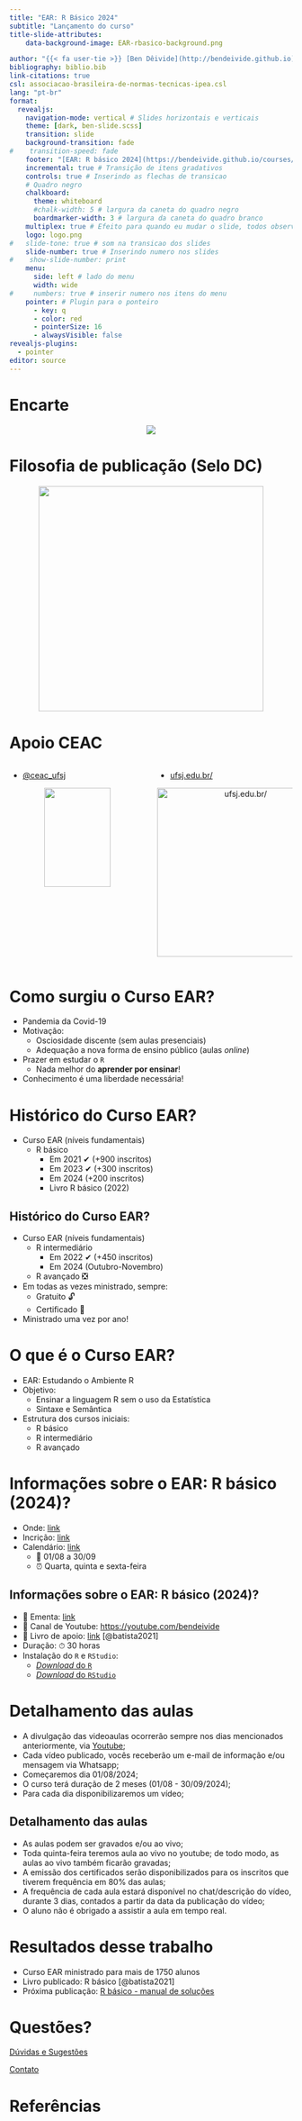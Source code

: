 ```yaml
---
title: "EAR: R Básico 2024"
subtitle: "Lançamento do curso"
title-slide-attributes:
    data-background-image: EAR-rbasico-background.png

author: "{{< fa user-tie >}} [Ben Dêivide](http://bendeivide.github.io) | {{< fa school >}} [UFSJ](https://www.ufsj.edu.br/)"
bibliography: biblio.bib
link-citations: true
csl: associacao-brasileira-de-normas-tecnicas-ipea.csl
lang: "pt-br"
format: 
  revealjs:
    navigation-mode: vertical # Slides horizontais e verticais
    theme: [dark, ben-slide.scss]
    transition: slide
    background-transition: fade
#    transition-speed: fade
    footer: "[EAR: R básico 2024](https://bendeivide.github.io/courses/ear/rbasico2024) | <https://bendeivide.github.io/>" # Rodapé
    incremental: true # Transição de itens gradativos
    controls: true # Inserindo as flechas de transicao
    # Quadro negro
    chalkboard: 
      theme: whiteboard
      #chalk-width: 5 # largura da caneta do quadro negro
      boardmarker-width: 3 # largura da caneta do quadro branco
    multiplex: true # Efeito para quando eu mudar o slide, todos observarao mudando em seus browsers tbm
    logo: logo.png
#   slide-tone: true # som na transicao dos slides
    slide-number: true # Inserindo numero nos slides
#    show-slide-number: print
    menu:
      side: left # lado do menu
      width: wide
#     numbers: true # inserir numero nos itens do menu
    pointer: # Plugin para o ponteiro
      - key: q
      - color: red
      - pointerSize: 16
      - alwaysVisible: false
revealjs-plugins:
  - pointer
editor: source
---
```


# Encarte {background-image="EAR-rbasico-background-02.png"}

<center>

![](EAR-rbasico.png) 

</center>


# Filosofia de publicação (Selo DC) {background-image="EAR-rbasico-background-02.png"}

<a href="https://bendeivide.github.io/dc/" target="_blank" style="text-align: center;">

<img src="SeloDC-branco.png" width = "400">

</a>

# Apoio CEAC {background-image="EAR-rbasico-background-02.png"}

:::: {.columns}

::: {.column width="50%"}

::: {.nonincremental}

- <i class="fab fa-instagram"></i> [\@ceac_ufsj](https://www.instagram.com/ceac_ufsj/)

:::

<center>  
![](ceac.png){width="70%"}
</center>

:::

::: {.column width="50%"}

::: {.nonincremental}

- [ufsj.edu.br/](ufsj.edu.br/)

:::



<center>

<img src="ufsj.png" title="ufsj.edu.br/" width = "300">

</center>

:::

::::





# Como surgiu o Curso EAR? {background-image="EAR-rbasico-background-02.png"}

- Pandemia da Covid-19
- Motivação:
  - Osciosidade discente (sem aulas presenciais)
  - Adequação a nova forma de ensino público (aulas *online*)
- Prazer em estudar o `R`
  - Nada melhor do **aprender por ensinar**!
- Conhecimento é uma liberdade necessária!

# Histórico do Curso EAR? {background-image="EAR-rbasico-background-02.png"}

- Curso EAR (níveis fundamentais)
  - R básico 
    - Em 2021 ✔ (+900 inscritos)
    - Em 2023 ✔ (+300 inscritos)
    - Em 2024 (+200 inscritos)
    - Livro R básico (2022)
  
  
## Histórico do Curso EAR? {background-image="EAR-rbasico-background-02.png"}

- Curso EAR (níveis fundamentais)
  - R intermediário 
    - Em 2022 ✔ (+450 inscritos)
    - Em 2024 (Outubro-Novembro)
  - R avançado ❎
- Em todas as vezes ministrado, sempre:
  - Gratuito 🔓 
  - Certificado 📜
- Ministrado uma vez por ano!

  
# O que é o Curso EAR? {background-image="EAR-rbasico-background-02.png"}

- EAR: Estudando o Ambiente R
- Objetivo: 
  - Ensinar a linguagem R sem o uso da Estatística
  - Sintaxe e Semântica
- Estrutura dos cursos iniciais:
  - R básico
  - R intermediário
  - R avançado

  
# Informações sobre o EAR: R básico (2024)? {background-image="EAR-rbasico-background-02.png"}

- Onde: [link](https://bendeivide.github.io/courses/ear/rbasico2024/)
- Incrição: [link](https://bendeivide.github.io/courses/ear/rbasico2024/#inscricao)
- Calendário:  [link](https://bendeivide.github.io/courses/ear/rbasico/#cronograma)
  - 📅 01/08 a 30/09
  - ⏰ Quarta, quinta e sexta-feira

## Informações sobre o EAR: R básico (2024)? {background-image="EAR-rbasico-background-02.png"}

- 🔖 Ementa: [link](https://bendeivide.github.io/courses/ear/rbasico/#ementa)
- 🎥 Canal de Youtube: <https://youtube.com/bendeivide>
- 📖 Livro de apoio: [link](https://bendeivide.github.io/courses/ear/rbasico/#livro) [@batista2021]
- Duração: ⏱ 30 horas
- <i class="fab fa-r-project"></i> Instalação do `R` e `RStudio`:
  - [*Download* do `R`](https://cran.r-project.org/)
  - [*Download* do `RStudio`](https://posit.co/download/rstudio-desktop/)

# Detalhamento das aulas {background-image="EAR-rbasico-background-02.png"}

- A divulgação das videoaulas ocorrerão sempre nos dias mencionados anteriormente, via [Youtube](https://youtube.com/bendeivide);
- Cada vídeo publicado, vocês receberão um e-mail de informação e/ou mensagem via Whatsapp;
- Começaremos dia 01/08/2024;
- O curso terá duração de 2 meses (01/08 - 30/09/2024);
- Para cada dia disponibilizaremos um vídeo;


## Detalhamento das aulas {background-image="EAR-rbasico-background-02.png"}

- As aulas podem ser gravados e/ou ao vivo;
- Toda quinta-feira teremos aula ao vivo no youtube; de todo modo, as aulas ao vivo também ficarão gravadas;
- A emissão dos certificados serão disponibilizados para os inscritos que tiverem frequência em 80% das aulas;
- A frequência de cada aula estará disponível no chat/descrição do vídeo, durante 3 dias, contados a partir da data da publicação do vídeo;
- O aluno não é obrigado a assistir a aula em tempo real.

# Resultados desse trabalho {background-image="EAR-rbasico-background-02.png"}

- Curso EAR ministrado para mais de 1750 alunos
- Livro publicado: R básico [@batista2021]
- Próxima publicação: [R básico - manual de soluções](https://bendeivide.github.io/books/eambr01sol/)

# Questões? {background-image="EAR-rbasico-background-02.png"}

[Dúvidas e Sugestões](https://bendeivide.github.io/){preview-link="true"}

[Contato](https://bendeivide.github.io/#contact){preview-link="true"}



# Referências {background-image="EAR-rbasico-background-02.png"}
